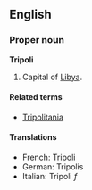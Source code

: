 ==English==
===Proper noun===
'''Tripoli'''

# Capital of [[Libya]].

====Related terms====
*[[Tripolitania]]

====Translations====
*French: Tripoli
*German: Tripolis
*Italian: Tripoli ''f''